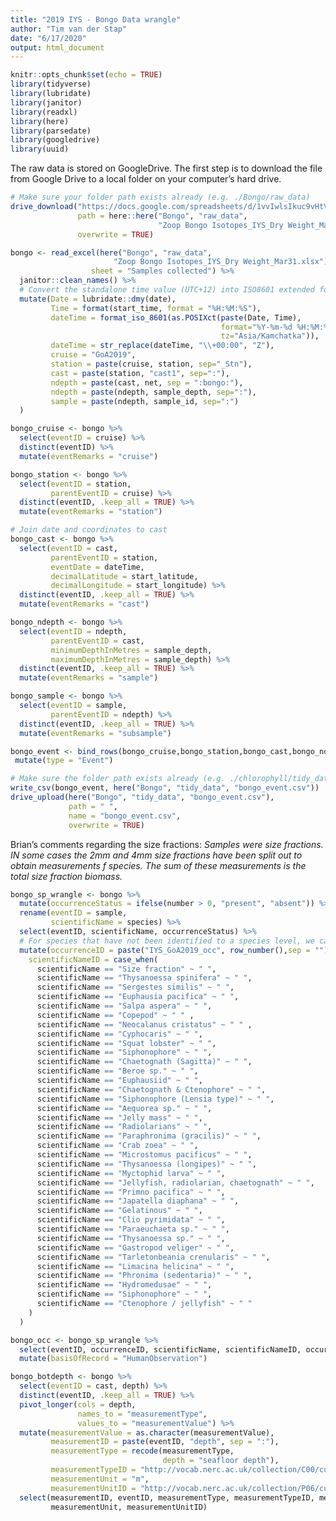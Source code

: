 ```yaml
---
title: "2019 IYS - Bongo Data wrangle"
author: "Tim van der Stap"
date: "6/17/2020"
output: html_document
---
```


```r
knitr::opts_chunk$set(echo = TRUE)
library(tidyverse)
library(lubridate)
library(janitor)
library(readxl)
library(here)
library(parsedate)
library(googledrive)
library(uuid)
```

The raw data is stored on GoogleDrive. The first step is to download the file from Google Drive to a local folder on your computer's hard drive. 

``` r
# Make sure your folder path exists already (e.g. ./Bongo/raw_data)
drive_download("https://docs.google.com/spreadsheets/d/1vvIwlsIkuc9vHtVrv2l3pXeyoWpEX_gw/edit#gid=287253584", 
               path = here::here("Bongo", "raw_data", 
                                 "Zoop Bongo Isotopes_IYS_Dry Weight_Mar31.xlsx"),
               overwrite = TRUE)
```


``` r
bongo <- read_excel(here("Bongo", "raw_data", 
                       "Zoop Bongo Isotopes_IYS_Dry Weight_Mar31.xlsx"), 
                  sheet = "Samples collected") %>%
  janitor::clean_names() %>%
  # Convert the standalone time value (UTC+12) into ISO8601 extended format
  mutate(Date = lubridate::dmy(date),
         Time = format(start_time, format = "%H:%M:%S"),
         dateTime = format_iso_8601(as.POSIXct(paste(Date, Time), 
                                               format="%Y-%m-%d %H:%M:%S", 
                                               tz="Asia/Kamchatka")),
         dateTime = str_replace(dateTime, "\\+00:00", "Z"),
         cruise = "GoA2019",
         station = paste(cruise, station, sep="_Stn"),
         cast = paste(station, "cast1", sep=":"),
         ndepth = paste(cast, net, sep = ":bongo:"),
         ndepth = paste(ndepth, sample_depth, sep=":"),
         sample = paste(ndepth, sample_id, sep=":")
  )
```

``` r
bongo_cruise <- bongo %>% 
  select(eventID = cruise) %>%
  distinct(eventID) %>%
  mutate(eventRemarks = "cruise")

bongo_station <- bongo %>%
  select(eventID = station,
         parentEventID = cruise) %>% 
  distinct(eventID, .keep_all = TRUE) %>% 
  mutate(eventRemarks = "station")

# Join date and coordinates to cast
bongo_cast <- bongo %>%
  select(eventID = cast,
         parentEventID = station,
         eventDate = dateTime,
         decimalLatitude = start_latitude,
         decimalLongitude = start_longitude) %>%
  distinct(eventID, .keep_all = TRUE) %>%
  mutate(eventRemarks = "cast")

bongo_ndepth <- bongo %>% 
  select(eventID = ndepth,
         parentEventID = cast,
         minimumDepthInMetres = sample_depth,
         maximumDepthInMetres = sample_depth) %>% 
  distinct(eventID, .keep_all = TRUE) %>% 
  mutate(eventRemarks = "sample")

bongo_sample <- bongo %>%
  select(eventID = sample,
         parentEventID = ndepth) %>%
  distinct(eventID, .keep_all = TRUE) %>%
  mutate(eventRemarks = "subsample")

bongo_event <- bind_rows(bongo_cruise,bongo_station,bongo_cast,bongo_ndepth,bongo_sample) %>%   select(eventID, parentEventID:maximumDepthInMetres, eventRemarks) %>%
 mutate(type = "Event")

# Make sure the folder path exists already (e.g. ./chlorophyll/tidy_data)
write_csv(bongo_event, here("Bongo", "tidy_data", "bongo_event.csv"))
drive_upload(here("Bongo", "tidy_data", "bongo_event.csv"),
             path = " ",
             name = "bongo_event.csv",
             overwrite = TRUE)
```

Brian's comments regarding the size fractions: _Samples were size fractions. IN some cases the 2mm and 4mm size fractions have been split out to obtain measurements f species. The sum of these measurements is the total size fraction biomass._


``` r
bongo_sp_wrangle <- bongo %>%
  mutate(occurrenceStatus = ifelse(number > 0, "present", "absent")) %>% 
  rename(eventID = sample,
         scientificName = species) %>%
  select(eventID, scientificName, occurrenceStatus) %>%
  # For species that have not been identified to a species level, we can perhaps categorize them these under the highest common classification (Kingdom, phylum etc). 
  mutate(occurrenceID = paste("IYS_GoA2019_occ", row_number(),sep = ""),
    scientificNameID = case_when(
      scientificName == "Size fraction" ~ " ",
      scientificName == "Thysanoessa spinifera" ~ " ", 
      scientificName == "Sergestes similis" ~ " ",
      scientificName == "Euphausia pacifica" ~ " ",
      scientificName == "Salpa aspera" ~ " ",
      scientificName == "Copepod" ~ " " ,
      scientificName == "Neocalanus cristatus" ~ " " ,
      scientificName == "Cyphocaris" ~ " ",
      scientificName == "Squat lobster" ~ " ",
      scientificName == "Siphonophore" ~ " ",
      scientificName == "Chaetognath (Sagitta)" ~ " ",
      scientificName == "Beroe sp." ~ " ",
      scientificName == "Euphausiid" ~ " ",
      scientificName == "Chaetognath & Ctenophore" ~ " ",
      scientificName == "Siphonophore (Lensia type)" ~ " ",
      scientificName == "Aequorea sp." ~ " ",
      scientificName == "Jelly mass" ~ " ",
      scientificName == "Radiolarians" ~ " ",
      scientificName == "Paraphronima (gracilis)" ~ " ",
      scientificName == "Crab zoea" ~ " ",
      scientificName == "Microstomus pacificus" ~ " ",
      scientificName == "Thysanoessa (longipes)" ~ " ",
      scientificName == "Myctophid larva" ~ " ",
      scientificName == "Jellyfish, radiolarian, chaetognath" ~ " ",
      scientificName == "Primno pacifica" ~ " ",
      scientificName == "Japatella diaphana" ~ " ",
      scientificName == "Gelatinous" ~ " ",
      scientificName == "Clio pyrimidata" ~ " ",
      scientificName == "Paraeuchaeta sp." ~ " ",
      scientificName == "Thysanoessa sp." ~ " ",
      scientificName == "Gastropod veliger" ~ " ",
      scientificName == "Tarletonbeania crenularis" ~ " ",
      scientificName == "Limacina helicina" ~ " ",
      scientificName == "Phronima (sedentaria)" ~ " ",
      scientificName == "Hydromedusae" ~ " ",
      scientificName == "Siphonophore" ~ " ",
      scientificName == "Ctenophore / jellyfish" ~ " "
    )
  )
```

``` r
bongo_occ <- bongo_sp_wrangle %>% 
  select(eventID, occurrenceID, scientificName, scientificNameID, occurrenceStatus) %>% 
  mutate(basisOfRecord = "HumanObservation")
```



``` r
bongo_botdepth <- bongo %>% 
  select(eventID = cast, depth) %>%
  distinct(eventID, .keep_all = TRUE) %>%
  pivot_longer(cols = depth,
               names_to = "measurementType",
               values_to = "measurementValue") %>%
  mutate(measurementValue = as.character(measurementValue),
         measurementID = paste(eventID, "depth", sep = ":"),
         measurementType = recode(measurementType,
                                  depth = "seafloor depth"),
         measurementTypeID = "http://vocab.nerc.ac.uk/collection/C00/current/SCILOG/",
         measurementUnit = "m",
         measurementUnitID = "http://vocab.nerc.ac.uk/collection/P06/current/ULAA/" ) %>%
  select(measurementID, eventID, measurementType, measurementTypeID, measurementValue,
         measurementUnit, measurementUnitID)
```
